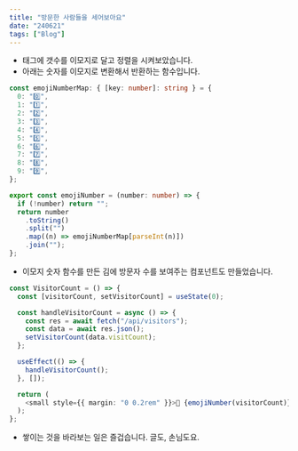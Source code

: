 ```yaml
---
title: "방문한 사람들을 세어보아요"
date: "240621"
tags: ["Blog"]
---
```


- 태그에 갯수를 이모지로 달고 정렬을 시켜보았습니다.
- 아래는 숫자를 이모지로 변환해서 반환하는 함수입니다.

```typescript
const emojiNumberMap: { [key: number]: string } = {
  0: "0️⃣",
  1: "1️⃣",
  2: "2️⃣",
  3: "3️⃣",
  4: "4️⃣",
  5: "5️⃣",
  6: "6️⃣",
  7: "7️⃣",
  8: "8️⃣",
  9: "9️⃣",
};

export const emojiNumber = (number: number) => {
  if (!number) return "";
  return number
    .toString()
    .split("")
    .map((n) => emojiNumberMap[parseInt(n)])
    .join("");
};
```

- 이모지 숫자 함수를 만든 김에 방문자 수를 보여주는 컴포넌트도 만들었습니다.

```typescript
const VisitorCount = () => {
  const [visitorCount, setVisitorCount] = useState(0);

  const handleVisitorCount = async () => {
    const res = await fetch("/api/visitors");
    const data = await res.json();
    setVisitorCount(data.visitCount);
  };

  useEffect(() => {
    handleVisitorCount();
  }, []);

  return (
    <small style={{ margin: "0 0.2rem" }}>🎉 {emojiNumber(visitorCount)}</small>
  );
};
```

- 쌓이는 것을 바라보는 일은 즐겁습니다. 글도, 손님도요.
